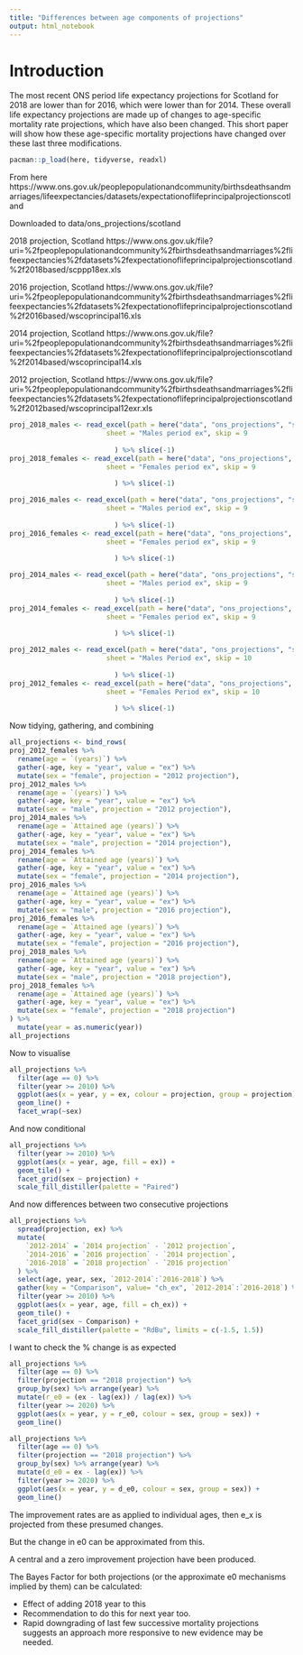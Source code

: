 ```yaml
---
title: "Differences between age components of projections"
output: html_notebook
---
```


# Introduction

The most recent ONS period life expectancy projections for Scotland for 2018 are lower than for 2016, which were lower than for 2014. These overall life expectancy projections are made up of changes to age-specific mortality rate projections, which have also been changed. This short paper will show how these age-specific mortality projections have changed over these last three modifications. 


```r
pacman::p_load(here, tidyverse, readxl)

```

From here
https://www.ons.gov.uk/peoplepopulationandcommunity/birthsdeathsandmarriages/lifeexpectancies/datasets/expectationoflifeprincipalprojectionscotland

Downloaded to data/ons_projections/scotland

2018 projection, Scotland 
https://www.ons.gov.uk/file?uri=%2fpeoplepopulationandcommunity%2fbirthsdeathsandmarriages%2flifeexpectancies%2fdatasets%2fexpectationoflifeprincipalprojectionscotland%2f2018based/scppp18ex.xls


2016 projection, Scotland
https://www.ons.gov.uk/file?uri=%2fpeoplepopulationandcommunity%2fbirthsdeathsandmarriages%2flifeexpectancies%2fdatasets%2fexpectationoflifeprincipalprojectionscotland%2f2016based/wscoprincipal16.xls

2014 projection, Scotland
https://www.ons.gov.uk/file?uri=%2fpeoplepopulationandcommunity%2fbirthsdeathsandmarriages%2flifeexpectancies%2fdatasets%2fexpectationoflifeprincipalprojectionscotland%2f2014based/wscoprincipal14.xls

2012 projection, Scotland
https://www.ons.gov.uk/file?uri=%2fpeoplepopulationandcommunity%2fbirthsdeathsandmarriages%2flifeexpectancies%2fdatasets%2fexpectationoflifeprincipalprojectionscotland%2f2012based/wscoprincipal12exr.xls


```r
proj_2018_males <- read_excel(path = here("data", "ons_projections", "scotland", "scppp18ex.xls"),
                        sheet = "Males period ex", skip = 9
                          
                          ) %>% slice(-1) 
proj_2018_females <- read_excel(path = here("data", "ons_projections", "scotland", "scppp18ex.xls"),
                        sheet = "Females period ex", skip = 9
                          
                          ) %>% slice(-1) 

proj_2016_males <- read_excel(path = here("data", "ons_projections", "scotland", "wscoprincipal16.xls"),
                        sheet = "Males period ex", skip = 9
                          
                          ) %>% slice(-1) 
proj_2016_females <- read_excel(path = here("data", "ons_projections", "scotland", "wscoprincipal16.xls"),
                        sheet = "Females period ex", skip = 9
                          
                          ) %>% slice(-1) 

proj_2014_males <- read_excel(path = here("data", "ons_projections", "scotland", "wscoprincipal14.xls"),
                        sheet = "Males period ex", skip = 9
                          
                          ) %>% slice(-1) 
proj_2014_females <- read_excel(path = here("data", "ons_projections", "scotland", "wscoprincipal14.xls"),
                        sheet = "Females period ex", skip = 9
                          
                          ) %>% slice(-1) 

proj_2012_males <- read_excel(path = here("data", "ons_projections", "scotland", "wscoprincipal12exr.xls"),
                        sheet = "Males Period ex", skip = 10
                          
                          ) %>% slice(-1) 
proj_2012_females <- read_excel(path = here("data", "ons_projections", "scotland", "wscoprincipal12exr.xls"),
                        sheet = "Females Period ex", skip = 10
                          
                          ) %>% slice(-1) 

```

Now tidying, gathering, and combining 


```r
all_projections <- bind_rows(
proj_2012_females %>% 
  rename(age = `(years)`) %>% 
  gather(-age, key = "year", value = "ex") %>% 
  mutate(sex = "female", projection = "2012 projection"),
proj_2012_males %>% 
  rename(age = `(years)`) %>% 
  gather(-age, key = "year", value = "ex") %>% 
  mutate(sex = "male", projection = "2012 projection"),
proj_2014_males %>% 
  rename(age = `Attained age (years)`) %>% 
  gather(-age, key = "year", value = "ex") %>% 
  mutate(sex = "male", projection = "2014 projection"),
proj_2014_females %>% 
  rename(age = `Attained age (years)`) %>% 
  gather(-age, key = "year", value = "ex") %>% 
  mutate(sex = "female", projection = "2014 projection"),
proj_2016_males %>% 
  rename(age = `Attained age (years)`) %>% 
  gather(-age, key = "year", value = "ex") %>% 
  mutate(sex = "male", projection = "2016 projection"),
proj_2016_females %>% 
  rename(age = `Attained age (years)`) %>% 
  gather(-age, key = "year", value = "ex") %>% 
  mutate(sex = "female", projection = "2016 projection"),
proj_2018_males %>% 
  rename(age = `Attained age (years)`) %>% 
  gather(-age, key = "year", value = "ex") %>% 
  mutate(sex = "male", projection = "2018 projection"),
proj_2018_females %>% 
  rename(age = `Attained age (years)`) %>% 
  gather(-age, key = "year", value = "ex") %>% 
  mutate(sex = "female", projection = "2018 projection")
) %>% 
  mutate(year = as.numeric(year))
all_projections


```


Now to visualise 

```r
all_projections %>% 
  filter(age == 0) %>% 
  filter(year >= 2010) %>% 
  ggplot(aes(x = year, y = ex, colour = projection, group = projection)) +
  geom_line() + 
  facet_wrap(~sex)

```

And now conditional 

```r
all_projections %>% 
  filter(year >= 2010) %>% 
  ggplot(aes(x = year, age, fill = ex)) + 
  geom_tile() + 
  facet_grid(sex ~ projection) +
  scale_fill_distiller(palette = "Paired")

```

And now differences between two consecutive projections 

```r
all_projections %>% 
  spread(projection, ex) %>% 
  mutate(
    `2012-2014` = `2014 projection` - `2012 projection`,
    `2014-2016` = `2016 projection` - `2014 projection`,
    `2016-2018` = `2018 projection` - `2016 projection`
  ) %>% 
  select(age, year, sex, `2012-2014`:`2016-2018`) %>% 
  gather(key = "Comparison", value= "ch_ex", `2012-2014`:`2016-2018`) %>% 
  filter(year >= 2010) %>% 
  ggplot(aes(x = year, age, fill = ch_ex)) + 
  geom_tile() + 
  facet_grid(sex ~ Comparison) +
  scale_fill_distiller(palette = "RdBu", limits = c(-1.5, 1.5))

```

I want to check the % change is as expected 


```r
all_projections %>% 
  filter(age == 0) %>% 
  filter(projection == "2018 projection") %>% 
  group_by(sex) %>% arrange(year) %>% 
  mutate(r_e0 = (ex - lag(ex)) / lag(ex)) %>% 
  filter(year >= 2020) %>% 
  ggplot(aes(x = year, y = r_e0, colour = sex, group = sex)) + 
  geom_line()

all_projections %>% 
  filter(age == 0) %>% 
  filter(projection == "2018 projection") %>% 
  group_by(sex) %>% arrange(year) %>% 
  mutate(d_e0 = ex - lag(ex)) %>% 
  filter(year >= 2020) %>% 
  ggplot(aes(x = year, y = d_e0, colour = sex, group = sex)) + 
  geom_line()


```


The improvement rates are as applied to individual ages, then e_x is projected from these presumed changes.

But the change in e0 can be approximated from this.

A central and a zero improvement projection have been produced. 

The Bayes Factor for both projections (or the approximate e0 mechanisms implied by them) can be calculated:

* Effect of adding 2018 year to this
* Recommendation to do this for next year too.
* Rapid downgrading of last few successive mortality projections suggests an approach more responsive to new evidence may be needed. 


